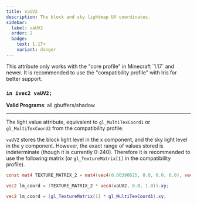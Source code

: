 ```yaml
---
title: vaUV2
description: The block and sky lightmap UV coordinates.
sidebar:
  label: vaUV2
  order: 2
  badge:
    text: 1.17+
    variant: danger
---
```


<Aside type="danger">This attribute only works with the "core profile" in Minecraft `1.17` and newer. It is recommended to use the "compatibility profile" with Iris for better support. </Aside>

### `in ivec2 vaUV2;`

**Valid Programs**: all gbuffers/shadow

---

The light value attribute, equivalent to `gl_MultiTexCoord1` or `gl_MultiTexCoord2` from the compatibility profile.

`vaUV2` stores the block light level in the x component, and the sky light level in the y component. However, the exact range of values stored is indeterminate (though it is currently 0-240). Therefore it is recommended to use the following matrix (or `gl_TextureMatrix[1]` in the compatibility profile).

```glsl
const mat4 TEXTURE_MATRIX_2 = mat4(vec4(0.00390625, 0.0, 0.0, 0.0), vec4(0.0, 0.00390625, 0.0, 0.0), vec4(0.0, 0.0, 0.00390625, 0.0), vec4(0.03125, 0.03125, 0.03125, 1.0));

vec2 lm_coord = (TEXTURE_MATRIX_2 * vec4(vaUV2, 0.0, 1.0)).xy;
```
```glsl
vec2 lm_coord = (gl_TextureMatrix[1] * gl_MultiTexCoord1).xy;
```